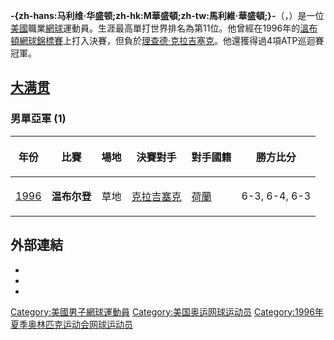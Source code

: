 {{BLP unsourced|time=2009-12-30T00:07:03+00:00}}
{{noteTA
|G1=Tennis
|2=zh-hans:温布尔登;zh-hk:溫布頓;zh-tw:溫布頓;
}}

{{Infobox 网球
|姓名=MaliVai Washington
|照片=MaliVai Washington at the 2010 US Open 01.jpg
|国籍={{USA}}
|生年=1969年
|生日=6月20日
|出生地=
|居住地=
|身高=180
|体重=79
|持拍手=右
|反拍=
|转职业年=1989年
|球拍=
|球衣=
|球鞋=
|单打最高排名=11（1993年10月26日）
|双打最高排名=172（1992年4月20日）
|现单打排名=1999年退役
|现双打排名=1999年退役
|单打冠军头衔=4
|双打冠军头衔=0
|职业战绩=
|奖金=3,239,365[[美元|美元]]
|澳网最好成绩=八強（1994）
|法网最好成绩=八強（1993）
|温网最好成绩=亞軍（[[1996年溫布爾登網球錦標賽|1996]]）
|美网最好成绩=第四輪（1992）
|大满贯个数=
|奥运会最好成绩=
}}
'''-{zh-hans:马利维·华盛顿;zh-hk:M華盛頓;zh-tw:馬利維·華盛頓;}-'''（{{lang-en|'''MaliVai Washington'''}}，{{bd|1969年|6月20日}}）是一位[[美國|美國]]職業[[網球|網球]]運動員。生涯最高單打世界排名為第11位。他曾經在1996年的[[溫布頓網球錦標賽|溫布頓網球錦標賽]]上打入決賽，但負於[[理查德·克拉吉塞克|理查德·克拉吉塞克]]。他還獲得過4項ATP巡迴賽冠軍。

==[[网球大满贯|大满贯]]==

===男單亞軍 (1)===
{| class="wikitable"
!年份
!比賽
!場地
!決賽對手
!對手國籍
!勝方比分
|-bgcolor="#CCFFCC"
| [[1996年溫布爾登網球錦標賽|1996]]
| '''温布尔登'''
| 草地
| [[理查德·克拉吉塞克|克拉吉塞克]]  
| {{flagicon|NED}}[[荷蘭|荷蘭]]
| 6-3, 6-4, 6-3
|}

==外部連結==
* {{ATP|W124}}
* {{ITF Profile|id=10001480}}
* {{DavisCupplayerlink|10001480}}

{{Authority control}}
{{DEFAULTSORT:Washington, Malivai}}
[[Category:美國男子網球運動員|Category:美國男子網球運動員]]
[[Category:美国奥运网球运动员|Category:美国奥运网球运动员]]
[[Category:1996年夏季奥林匹克运动会网球运动员|Category:1996年夏季奥林匹克运动会网球运动员]]